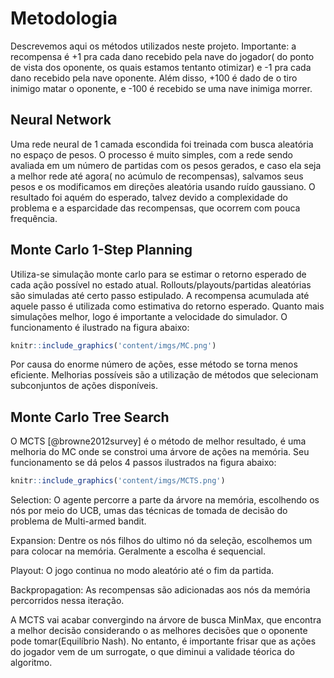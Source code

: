# Metodologia {#methods}
Descrevemos aqui os métodos utilizados neste projeto. Importante: a recompensa é +1 pra cada dano recebido pela nave do jogador( do ponto de vista dos oponente, os quais estamos tentanto otimizar) e -1 pra cada dano recebido pela nave oponente. Além disso, +100 é dado de o tiro inimigo matar o oponente, e -100 é recebido se uma nave inimiga morrer.

## Neural Network
Uma rede neural de 1 camada escondida foi treinada com busca aleatória no espaço de pesos. O processo é muito simples, com a rede sendo avaliada em um número de partidas com os pesos gerados, e caso ela seja a melhor rede até agora( no acúmulo de recompensas), salvamos seus pesos e os modificamos em direções aleatória usando ruído gaussiano. O resultado foi aquém do esperado, talvez devido a complexidade do problema e a esparcidade das recompensas, que ocorrem com pouca frequência.

## Monte Carlo 1-Step Planning
Utiliza-se simulação monte carlo para se estimar o retorno esperado de cada ação possível no estado atual. Rollouts/playouts/partidas aleatórias são simuladas até certo passo estipulado. A recompensa acumulada até aquele passo é utilizada como estimativa do retorno esperado. Quanto mais simulações melhor, logo é importante a velocidade do simulador. O funcionamento é ilustrado na figura abaixo:

```r
knitr::include_graphics('content/imgs/MC.png')
```

Por causa do enorme número de ações, esse método se torna menos eficiente. Melhorias possíveis são a utilização de métodos que selecionam subconjuntos de ações disponíveis. 

## Monte Carlo Tree Search
O MCTS [@browne2012survey] é o método de melhor resultado, é uma melhoria do MC onde se constroi uma árvore de ações na memória. Seu funcionamento se dá pelos 4 passos ilustrados na figura abaixo:

```r
knitr::include_graphics('content/imgs/MCTS.png')
```

Selection: O agente percorre a parte da árvore na memória, escolhendo os nós por meio do UCB, umas das técnicas de tomada de decisão do problema de Multi-armed bandit.

Expansion: Dentre os nós filhos do ultimo nó da seleção, escolhemos um para colocar na memória. Geralmente a escolha é sequencial.

Playout: O jogo continua no modo aleatório até o fim da partida.

Backpropagation: As recompensas são adicionadas aos nós da memória percorridos nessa iteração. 

A MCTS vai acabar convergindo na árvore de busca MinMax, que encontra a melhor decisão considerando o as melhores decisões que o oponente pode tomar(Equilíbrio Nash). No entanto, é importante frisar que as ações do jogador vem de um surrogate, o que diminui a validade téorica do algoritmo.

